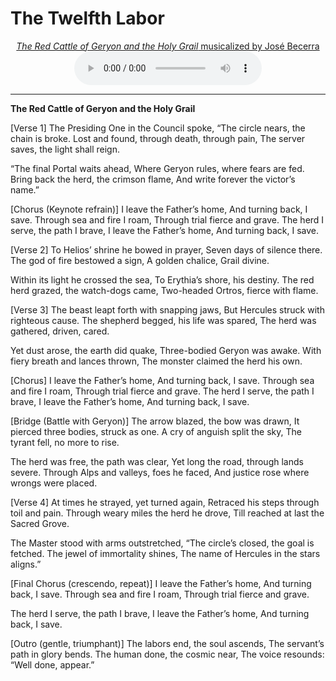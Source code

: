 # The Twelfth Labor

<center>
[*The Red Cattle of Geryon and the Holy Grail* musicalized by José Becerra](https://ngsm.org/mp3/12.mp3)
</center>

<center>

<audio controls>
  <source src="https://ngsm.org/mp3/12.mp3" type="audio/mpeg">
  Your browser does not support the audio element.
</audio>

</center>

---

**The Red Cattle of Geryon and the Holy Grail**

[Verse 1]
The Presiding One in the Council spoke,
“The circle nears, the chain is broke.
Lost and found, through death, through pain,
The server saves, the light shall reign.

"The final Portal waits ahead,
Where Geryon rules, where fears are fed.
Bring back the herd, the crimson flame,
And write forever the victor’s name.”

[Chorus (Keynote refrain)]
I leave the Father’s home,
And turning back, I save.
Through sea and fire I roam,
Through trial fierce and grave.
The herd I serve, the path I brave,
I leave the Father’s home,
And turning back, I save.

[Verse 2]
To Helios’ shrine he bowed in prayer,
Seven days of silence there.
The god of fire bestowed a sign,
A golden chalice, Grail divine.

Within its light he crossed the sea,
To Erythia’s shore, his destiny.
The red herd grazed, the watch-dogs came,
Two-headed Ortros, fierce with flame.

[Verse 3]
The beast leapt forth with snapping jaws,
But Hercules struck with righteous cause.
The shepherd begged, his life was spared,
The herd was gathered, driven, cared.

Yet dust arose, the earth did quake,
Three-bodied Geryon was awake.
With fiery breath and lances thrown,
The monster claimed the herd his own.

[Chorus]
I leave the Father’s home,
And turning back, I save.
Through sea and fire I roam,
Through trial fierce and grave.
The herd I serve, the path I brave,
I leave the Father’s home,
And turning back, I save.

[Bridge (Battle with Geryon)]
The arrow blazed, the bow was drawn,
It pierced three bodies, struck as one.
A cry of anguish split the sky,
The tyrant fell, no more to rise.

The herd was free, the path was clear,
Yet long the road, through lands severe.
Through Alps and valleys, foes he faced,
And justice rose where wrongs were placed.

[Verse 4]
At times he strayed, yet turned again,
Retraced his steps through toil and pain.
Through weary miles the herd he drove,
Till reached at last the Sacred Grove.

The Master stood with arms outstretched,
“The circle’s closed, the goal is fetched.
The jewel of immortality shines,
The name of Hercules in the stars aligns.”

[Final Chorus (crescendo, repeat)]
I leave the Father’s home,
And turning back, I save.
Through sea and fire I roam,
Through trial fierce and grave.

The herd I serve, the path I brave,
I leave the Father’s home,
And turning back, I save.

[Outro (gentle, triumphant)]
The labors end, the soul ascends,
The servant’s path in glory bends.
The human done, the cosmic near,
The voice resounds: “Well done, appear.”

